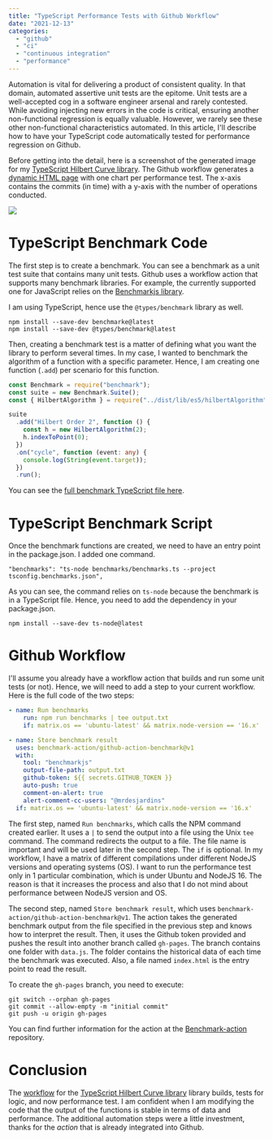 ```yaml
---
title: "TypeScript Performance Tests with Github Workflow"
date: "2021-12-13"
categories:
  - "github"
  - "ci"
  - "continuous integration"
  - "performance"
---
```


Automation is vital for delivering a product of consistent quality. In that domain, automated assertive unit tests are the epitome. Unit tests are a well-accepted cog in a software engineer arsenal and rarely contested. While avoiding injecting new errors in the code is critical, ensuring another non-functional regression is equally valuable. However, we rarely see these other non-functional characteristics automated. In this article, I'll describe how to have your TypeScript code automatically tested for performance regression on Github.

Before getting into the detail, here is a screenshot of the generated image for my [TypeScript Hilbert Curve library](https://github.com/MrDesjardins/hilbert-curve-ts). The Github workflow generates a [dynamic HTML page](https://mrdesjardins.github.io/hilbert-curve-ts/dev/bench/) with one chart per performance test. The x-axis contains the commits (in time) with a y-axis with the number of operations conducted.

![](/images/blog/benchmark-hilbert-ts.png)

# TypeScript Benchmark Code

The first step is to create a benchmark. You can see a benchmark as a unit test suite that contains many unit tests. Github uses a workflow action that supports many benchmark libraries. For example, the currently supported one for JavaScript relies on the [Benchmarkjs library](https://benchmarkjs.com/).

I am using TypeScript, hence use the `@types/benchmark` library as well. 

``` 
npm install --save-dev benchmarke@latest
npm install --save-dev @types/benchmark@latest
```

Then, creating a benchmark test is a matter of defining what you want the library to perform several times. In my case, I wanted to benchmark the algorithm of a function with a specific parameter. Hence, I am creating one function (`.add`) per scenario for this function.

```typescript
const Benchmark = require("benchmark");
const suite = new Benchmark.Suite();
const { HilbertAlgorithm } = require("../dist/lib/es5/hilbertAlgorithm");

suite
  .add("Hilbert Order 2", function () {
    const h = new HilbertAlgorithm(2);
    h.indexToPoint(0);
  })
  .on("cycle", function (event: any) {
    console.log(String(event.target));
  })
  .run();
``` 

You can see the [full benchmark TypeScript file here](https://github.com/MrDesjardins/hilbert-curve-ts/blob/master/benchmarks/benchmarks.ts).

# TypeScript Benchmark Script

Once the benchmark functions are created, we need to have an entry point in the package.json. I added one command.

```
"benchmarks": "ts-node benchmarks/benchmarks.ts --project tsconfig.benchmarks.json",
```

As you can see, the command relies on `ts-node` because the benchmark is in a TypeScript file. Hence, you need to add the dependency in your package.json.

``` 
npm install --save-dev ts-node@latest
```

# Github Workflow

I'll assume you already have a workflow action that builds and run some unit tests (or not). Hence, we will need to add a step to your current workflow. Here is the full code of the two steps:

```yaml
- name: Run benchmarks
    run: npm run benchmarks | tee output.txt
    if: matrix.os == 'ubuntu-latest' && matrix.node-version == '16.x'

- name: Store benchmark result
  uses: benchmark-action/github-action-benchmark@v1
  with:
    tool: "benchmarkjs"
    output-file-path: output.txt
    github-token: ${{ secrets.GITHUB_TOKEN }}
    auto-push: true
    comment-on-alert: true
    alert-comment-cc-users: "@mrdesjardins"
  if: matrix.os == 'ubuntu-latest' && matrix.node-version == '16.x'
``` 

The first step, named `Run benchmarks`, which calls the NPM command created earlier. It uses a `|` to send the output into a file using the Unix `tee` command. The command redirects the output to a file. The file name is important and will be used later in the second step. The `if` is optional. In my workflow, I have a matrix of different compilations under different NodeJS versions and operating systems (OS). I want to run the performance test only in 1 particular combination, which is under Ubuntu and NodeJS 16. The reason is that it increases the process and also that I do not mind about performance between NodeJS version and OS.

The second step, named `Store benchmark result`, which uses `benchmark-action/github-action-benchmark@v1`. The action takes the generated benchmark output from the file specified in the previous step and knows how to interpret the result. Then, it uses the Github token provided and pushes the result into another branch called `gh-pages`. The branch contains one folder with `data.js`. The folder contains the historical data of each time the benchmark was executed. Also, a file named `index.html` is the entry point to read the result. 

To create the `gh-pages` branch, you need to execute:

``` 
git switch --orphan gh-pages
git commit --allow-empty -m "initial commit"
git push -u origin gh-pages
``` 

You can find further information for the action at the [Benchmark-action](https://github.com/benchmark-action/github-action-benchmark) repository.

# Conclusion

The [workflow](https://github.com/MrDesjardins/hilbert-curve-ts/blob/master/.github/workflows/action.yml) for the [TypeScript Hilbert Curve library](https://github.com/MrDesjardins/hilbert-curve-ts) library builds, tests for logic, and now performance test. I am confident when I am modifying the code that the output of the functions is stable in terms of data and performance. The additional automation steps were a little investment, thanks for the _action_  that is already integrated into Github.